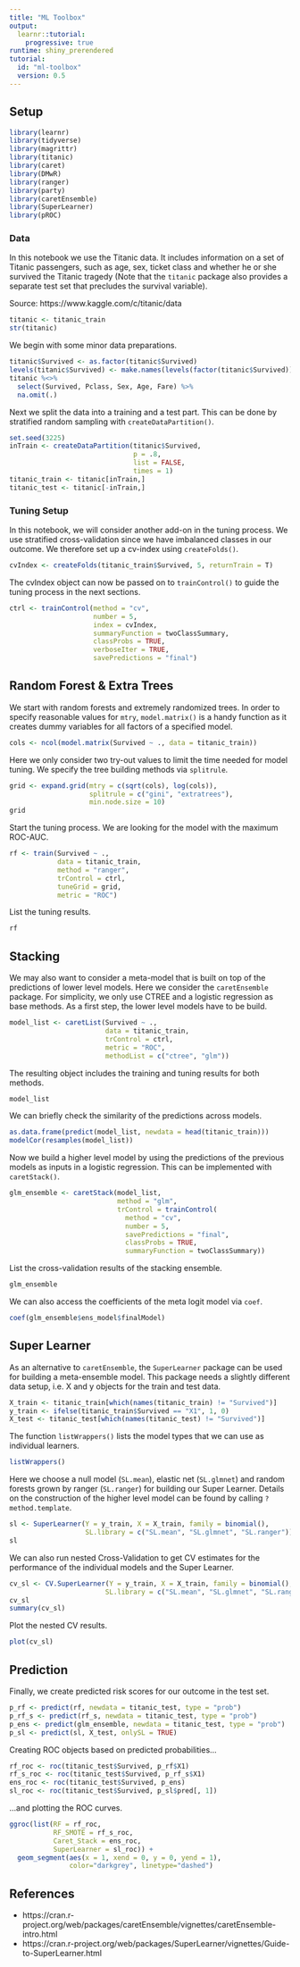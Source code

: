 ```yaml
---
title: "ML Toolbox"
output: 
  learnr::tutorial:
    progressive: true
runtime: shiny_prerendered
tutorial:
  id: "ml-toolbox"
  version: 0.5
---
```


## Setup

```r
library(learnr)
library(tidyverse)
library(magrittr)
library(titanic)
library(caret)
library(DMwR)
library(ranger)
library(party)
library(caretEnsemble)
library(SuperLearner)
library(pROC)
```

### Data

In this notebook we use the Titanic data. It includes information on a set of Titanic passengers, such as age, sex, ticket class and whether he or she survived the Titanic tragedy (Note that the `titanic` package also provides a separate test set that precludes the survival variable).

Source: https://www.kaggle.com/c/titanic/data

```r
titanic <- titanic_train
str(titanic)
```

We begin with some minor data preparations.

```r
titanic$Survived <- as.factor(titanic$Survived)
levels(titanic$Survived) <- make.names(levels(factor(titanic$Survived)))
titanic %<>%
  select(Survived, Pclass, Sex, Age, Fare) %>%
  na.omit(.)
```

Next we split the data into a training and a test part. This can be done by stratified random sampling with `createDataPartition()`.

```r
set.seed(3225)
inTrain <- createDataPartition(titanic$Survived, 
                               p = .8, 
                               list = FALSE, 
                               times = 1)
titanic_train <- titanic[inTrain,]
titanic_test <- titanic[-inTrain,]
```

### Tuning Setup

In this notebook, we will consider another add-on in the tuning process. We use stratified cross-validation since we have imbalanced classes in our outcome. We therefore set up a cv-index using `createFolds()`.

```r
cvIndex <- createFolds(titanic_train$Survived, 5, returnTrain = T)
```

The cvIndex object can now be passed on to `trainControl()` to guide the tuning process in the next sections. 

```r
ctrl <- trainControl(method = "cv",
                     number = 5,
                     index = cvIndex,
                     summaryFunction = twoClassSummary,
                     classProbs = TRUE,
                     verboseIter = TRUE,
                     savePredictions = "final")
```

## Random Forest & Extra Trees

We start with random forests and extremely randomized trees. In order to specify reasonable values for `mtry`, `model.matrix()` is a handy function as it creates dummy variables for all factors of a specified model. 

```r
cols <- ncol(model.matrix(Survived ~ ., data = titanic_train))
```

Here we only consider two try-out values to limit the time needed for model tuning. We specify the tree building methods via `splitrule`.

```r
grid <- expand.grid(mtry = c(sqrt(cols), log(cols)),
                    splitrule = c("gini", "extratrees"),
                    min.node.size = 10)
grid
```

Start the tuning process. We are looking for the model with the maximum ROC-AUC.

```r
rf <- train(Survived ~ .,
            data = titanic_train,
            method = "ranger",
            trControl = ctrl,
            tuneGrid = grid,
            metric = "ROC")
```

List the tuning results.

```r
rf
```

## Stacking

We may also want to consider a meta-model that is built on top of the predictions of lower level models. Here we consider the `caretEnsemble` package. For simplicity, we only use CTREE and a logistic regression as base methods. As a first step, the lower level models have to be build. 

```r
model_list <- caretList(Survived ~ .,
                        data = titanic_train,
                        trControl = ctrl,
                        metric = "ROC",
                        methodList = c("ctree", "glm"))
```

The resulting object includes the training and tuning results for both methods.

```r
model_list
```

We can briefly check the similarity of the predictions across models.

```r
as.data.frame(predict(model_list, newdata = head(titanic_train)))
modelCor(resamples(model_list))
```

Now we build a higher level model by using the predictions of the previous models as inputs in a logistic regression. This can be implemented with `caretStack()`.

```r
glm_ensemble <- caretStack(model_list,
                           method = "glm",
                           trControl = trainControl(
                             method = "cv",
                             number = 5,
                             savePredictions = "final",
                             classProbs = TRUE,
                             summaryFunction = twoClassSummary))
```

List the cross-validation results of the stacking ensemble.

```r
glm_ensemble
```

We can also access the coefficients of the meta logit model via `coef`.

```r
coef(glm_ensemble$ens_model$finalModel)
```

## Super Learner

As an alternative to `caretEnsemble`, the `SuperLearner` package can be used for building a meta-ensemble model. This package needs a slightly different data setup, i.e. X and y objects for the train and test data.

```r
X_train <- titanic_train[which(names(titanic_train) != "Survived")]
y_train <- ifelse(titanic_train$Survived == "X1", 1, 0)
X_test <- titanic_test[which(names(titanic_test) != "Survived")]
```

The function `listWrappers()` lists the model types that we can use as individual learners.

```r
listWrappers()
```

Here we choose a null model (`SL.mean`), elastic net (`SL.glmnet`) and random forests grown by ranger (`SL.ranger`) for building our Super Learner. Details on the construction of the higher level model can be found by calling `?method.template`.

```r
sl <- SuperLearner(Y = y_train, X = X_train, family = binomial(),
                   SL.library = c("SL.mean", "SL.glmnet", "SL.ranger"))
sl
```

We can also run nested Cross-Validation to get CV estimates for the performance of the individual models and the Super Learner.

```r
cv_sl <- CV.SuperLearner(Y = y_train, X = X_train, family = binomial(), V = 5,
                        SL.library = c("SL.mean", "SL.glmnet", "SL.ranger"))
cv_sl
summary(cv_sl)
```

Plot the nested CV results.

```r
plot(cv_sl)
```

## Prediction

Finally, we create predicted risk scores for our outcome in the test set.

```r
p_rf <- predict(rf, newdata = titanic_test, type = "prob")
p_rf_s <- predict(rf_s, newdata = titanic_test, type = "prob")
p_ens <- predict(glm_ensemble, newdata = titanic_test, type = "prob")
p_sl <- predict(sl, X_test, onlySL = TRUE)
```

Creating ROC objects based on predicted probabilities...

```r
rf_roc <- roc(titanic_test$Survived, p_rf$X1)
rf_s_roc <- roc(titanic_test$Survived, p_rf_s$X1)
ens_roc <- roc(titanic_test$Survived, p_ens)
sl_roc <- roc(titanic_test$Survived, p_sl$pred[, 1])
```

...and plotting the ROC curves.

```r
ggroc(list(RF = rf_roc, 
           RF_SMOTE = rf_s_roc, 
           Caret_Stack = ens_roc,
           SuperLearner = sl_roc)) +
  geom_segment(aes(x = 1, xend = 0, y = 0, yend = 1), 
               color="darkgrey", linetype="dashed")
```

## References

* https://cran.r-project.org/web/packages/caretEnsemble/vignettes/caretEnsemble-intro.html
* https://cran.r-project.org/web/packages/SuperLearner/vignettes/Guide-to-SuperLearner.html
